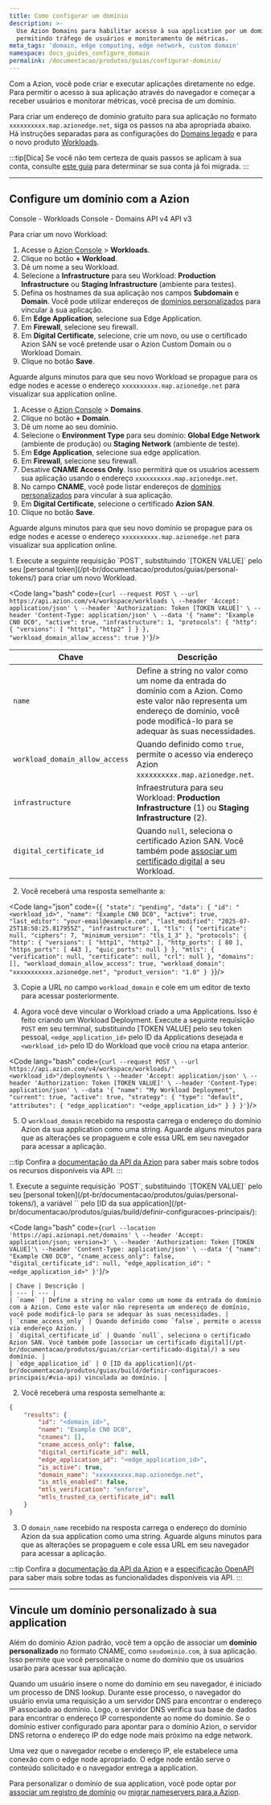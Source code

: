 ```yaml
---
title: Como configurar um domínio
description: >-
  Use Azion Domains para habilitar acesso à sua application por um domínio,
  permitindo tráfego de usuários e monitoramento de métricas.
meta_tags: 'domain, edge computing, edge network, custom domain'
namespace: docs_guides_configure_domain
permalink: /documentacao/produtos/guias/configurar-dominio/
---
```




<Apiv4Rollout />

Com a Azion, você pode criar e executar aplicações diretamente no edge. Para permitir o acesso à sua aplicação através do navegador e começar a receber usuários e monitorar métricas, você precisa de um domínio.

Para criar um endereço de domínio gratuito para sua aplicação no formato `xxxxxxxxxx.map.azionedge.net`, siga os passos na aba apropriada abaixo. Há instruções separadas para as configurações do [Domains legado](/pt-br/documentacao/produtos/build/edge-application/domains/) e para o novo produto [Workloads](/pt-br/documentacao/produtos/secure/workloads).

:::tip[Dica]
Se você não tem certeza de quais passos se aplicam à sua conta, consulte [este guia](/pt-br/documentacao/produtos/guias/verificar-migracao-conta/) para determinar se sua conta já foi migrada.
:::

---

## Configure um domínio com a Azion

<Tabs client:visible>
<Fragment slot="tab.consoleworkloads">Console - Workloads</Fragment>
<Fragment slot="tab.consoledomain">Console - Domains</Fragment>
<Fragment slot="tab.apiv4">API v4</Fragment>
<Fragment slot="tab.apiv3">API v3</Fragment>

<Fragment slot="panel.consoleworkloads">

Para criar um novo Workload:

1. Acesse o [Azion Console](/pt-br/documentacao/produtos/guias/como-acessar-o-azion-console/) > **Workloads**.
2. Clique no botão **+ Workload**.
3. Dê um nome a seu Workload.
4. Selecione a **Infrastructure** para seu Workload: **Production Infrastructure** ou **Staging Infrastructure** (ambiente para testes).
5. Defina os hostnames da sua aplicação nos campos **Subdomain** e **Domain**. Você pode utilizar endereços de [domínios personalizados](#vincule-um-dominio-personalizado-a-sua-application) para vincular à sua aplicação.
6. Em **Edge Application**, selecione sua Edge Application.
7. Em **Firewall**, selecione seu firewall.
8. Em **Digital Certificate**, selecione, crie um novo, ou use o certificado Azion SAN se você pretende usar o Azion Custom Domain ou o Workload Domain.
9. Clique no botão **Save**.

Aguarde alguns minutos para que seu novo Workload se propague para os edge nodes e acesse o endereço `xxxxxxxxxx.map.azionedge.net` para visualizar sua application online.
</Fragment>
<Fragment slot="panel.consoledomain">

1. Acesse o [Azion Console](/pt-br/documentacao/produtos/guias/como-acessar-o-azion-console/) > **Domains**.
2. Clique no botão **+ Domain**.
3. Dê um nome ao seu domínio.
4. Selecione o **Environment Type** para seu domínio: **Global Edge Network** (ambiente de produção) ou **Staging Network** (ambiente de teste). 
5. Em **Edge Application**, selecione sua edge application.
6. Em **Firewall**, selecione seu firewall.
7. Desative **CNAME Access Only**. Isso permitirá que os usuários acessem sua aplicação usando o endereço `xxxxxxxxxx.map.azionedge.net`.
8. No campo **CNAME**, você pode listar endereços de [domínios personalizados](#vincule-um-dominio-personalizado-a-sua-application) para vincular à sua aplicação.
9. Em **Digital Certificate**, selecione o certificado **Azion SAN**.
10. Clique no botão **Save**.

Aguarde alguns minutos para que seu novo domínio se propague para os edge nodes e acesse o endereço `xxxxxxxxxx.map.azionedge.net` para visualizar sua application online.
</Fragment>

<Fragment slot="panel.apiv4">
1. Execute a seguinte requisição `POST`, substituindo `[TOKEN VALUE]` pelo seu [personal token](/pt-br/documentacao/produtos/guias/personal-tokens/) para criar um novo Workload.

<Code lang="bash" code={`curl --request POST \
  --url https://api.azion.com/v4/workspace/workloads \
  --header 'Accept: application/json' \
  --header 'Authorization: Token [TOKEN VALUE]' \
  --header 'Content-Type: application/json' \
  --data '{
    "name": "Example CN0 DC0",
    "active": true,
    "infrastructure": 1,
    "protocols": {
      "http": {
        "versions": [
          "http1",
          "http2"
        ]
      }
    },
    "workload_domain_allow_access": true
  }'`}/>


Chave | Descrição |
--- | --- |
`name` | Define a string no valor como um nome da entrada do domínio com a Azion. Como este valor não representa um endereço de domínio, você pode modificá-lo para se adequar às suas necessidades. |
`workload_domain_allow_access` | Quando definido como `true`, permite o acesso via endereço Azion `xxxxxxxxxx.map.azionedge.net`. |
`infrastructure` | Infraestrutura para seu Workload: **Production Infrastructure** (1) ou **Staging Infrastructure** (2). |
`digital_certificate_id` | Quando `null`, seleciona o certificado Azion SAN. Você também pode [associar um certificado digital](/pt-br/documentacao/produtos/guias/criar-certificado-digital/) a seu Workload. |

2. Você receberá uma resposta semelhante a:

<Code lang="json" code={`{
  "state": "pending",
  "data": {
    "id": "<workload_id>",
    "name": "Example CN0 DC0",
    "active": true,
    "last_editor": "your-email@example.com",
    "last_modified": "2025-07-25T18:58:25.817955Z",
    "infrastructure": 1,
    "tls": {
      "certificate": null,
      "ciphers": 7,
      "minimum_version": "tls_1_3"
    },
    "protocols": {
      "http": {
        "versions": [
          "http1",
          "http2"
        ],
        "http_ports": [
          80
        ],
        "https_ports": [
          443
        ],
        "quic_ports": null
      }
    },
    "mtls": {
      "verification": null,
      "certificate": null,
      "crl": null
    },
    "domains": [],
    "workload_domain_allow_access": true,
    "workload_domain": "xxxxxxxxxxx.azionedge.net",
    "product_version": "1.0"
  }
}`}/>

3. Copie a URL no campo `workload_domain` e cole em um editor de texto para acessar posteriormente. 

4. Agora você deve vincular o Workload criado a uma Applications. Isso é feito criando um Workload Deployment. Execute a seguinte requisição `POST` em seu terminal, substituindo [TOKEN VALUE] pelo seu token pessoal, `<edge_application_id>` pelo ID da Applications desejada e `<workload_id>` pelo ID do Workload que você criou na etapa anterior.

<Code lang="bash" code={`curl --request POST \
  --url https://api.azion.com/v4/workspace/workloads/"<workload_id>"/deployments \
  --header 'Accept: application/json' \
  --header 'Authorization: Token [TOKEN VALUE]' \
  --header 'Content-Type: application/json' \
  --data '{
    "name": "My Workload Deployment",
    "current": true,
    "active": true,
    "strategy": {
      "type": "default",
      "attributes": {
        "edge_application": "<edge_application_id>"
      }
    }
  }'`}/>

5. O `workload_domain` recebido na resposta carrega o endereço do domínio Azion da sua application como uma string. Aguarde alguns minutos para que as alterações se propaguem e cole essa URL em seu navegador para acessar a aplicação.


:::tip
Confira a [documentação da API da Azion](https://api.azion.com/v4#) para saber mais sobre todos os recursos disponíveis via API.
:::
</Fragment>

<Fragment slot="panel.apiv3">
1. Execute a seguinte requisição `POST`, substituindo `[TOKEN VALUE]` pelo seu [personal token](/pt-br/documentacao/produtos/guias/personal-tokens/), a variável `<edge_application_id>` pelo [ID da sua application](/pt-br/documentacao/produtos/guias/build/definir-configuracoes-principais/):

<Code lang="bash" code={`curl --location 'https://api.azionapi.net/domains' \
--header 'Accept: application/json; version=3' \
--header 'Authorization: Token [TOKEN VALUE]'\
--header 'Content-Type: application/json' \
--data '{
    "name": "Example CN0 DC0",
    "cname_access_only": false,
    "digital_certificate_id": null,
    "edge_application_id": "<edge_application_id>"
}'`}/>

    | Chave | Descrição |
    | --- | --- |
    | `name` | Define a string no valor como um nome da entrada do domínio com a Azion. Como este valor não representa um endereço de domínio, você pode modificá-lo para se adequar às suas necessidades. |
    | `cname_access_only` | Quando definido como `false`, permite o acesso via endereço Azion. |
    | `digital_certificate_id` | Quando `null`, seleciona o certificado Azion SAN. Você também pode [associar um certificado digital](/pt-br/documentacao/produtos/guias/criar-certificado-digital/) a seu domínio. |
    | `edge_application_id` | O [ID da application](/pt-br/documentacao/produtos/guias/build/definir-configuracoes-principais/#via-api) vinculada ao domínio. |

2. Você receberá uma resposta semelhante a:

```json
{
    "results": {
        "id": "<domain_id>",
        "name": "Example CN0 DC0",
        "cnames": [],
        "cname_access_only": false,
        "digital_certificate_id": null,
        "edge_application_id": "<edge_application_id>",
        "is_active": true,
        "domain_name": "xxxxxxxxxx.map.azionedge.net",
        "is_mtls_enabled": false,
        "mtls_verification": "enforce",
        "mtls_trusted_ca_certificate_id": null
    }
}
```

3. O `domain_name` recebido na resposta carrega o endereço do domínio Azion da sua application como uma string. Aguarde alguns minutos para que as alterações se propaguem e cole essa URL em seu navegador para acessar a aplicação.

:::tip
Confira a [documentação da API da Azion](https://api.azion.com/) e a [especificação OpenAPI](https://github.com/aziontech/azionapi-openapi/) para saber mais sobre todas as funcionalidades disponíveis via API.
:::
</Fragment>

</Tabs>

---

## Vincule um domínio personalizado à sua application

Além do domínio Azion padrão, você tem a opção de associar um **domínio personalizado** no formato CNAME, como `seudominio.com`, à sua aplicação. Isso permite que você personalize o nome do domínio que os usuários usarão para acessar sua aplicação.

Quando um usuário insere o nome do domínio em seu navegador, é iniciado um processo de DNS lookup. Durante esse processo, o navegador do usuário envia uma requisição a um servidor DNS para encontrar o endereço IP associado ao domínio. Logo, o servidor DNS verifica sua base de dados para encontrar o endereço IP correspondente ao nome do domínio. Se o domínio estiver configurado para apontar para o domínio Azion, o servidor DNS retorna o endereço IP do edge node mais próximo na edge network.

Uma vez que o navegador recebe o endereço IP, ele estabelece uma conexão com o edge node apropriado. O edge node então serve o conteúdo solicitado e o navegador entrega a application.

Para personalizar o domínio de sua application, você pode optar por [associar um registro de domínio](/pt-br/documentacao/produtos/guias/apontar-dominio-para-a-azion/) ou [migrar nameservers para a Azion](/pt-br/documentacao/produtos/guias/migrar-ns-para-a-azion/).

